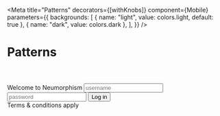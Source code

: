 
<Meta
  title="Patterns"
  decorators={[withKnobs]}
  component={Mobile}
  parameters={{
    backgrounds: [
      { name: "light", value: colors.light, default: true },
      { name: "dark", value: colors.dark },
    ],
  }}
/>

# Patterns

<Preview>
  <Story name="Login">
    <Mobile>
      <Header></Header>
      <Body>
        <Heading>Welcome to Neumorphism</Heading>
        <LoginBox>
          <Input id="username" placeholder="username" icon="user"></Input>
          <Input
            id="password"
            placeholder="password"
            icon="key"
            type="password"
          ></Input>
        </LoginBox>
        <Button>Log in</Button>
      </Body>
      <Footer>
        <Text inset>Terms & conditions apply</Text>
      </Footer>
    </Mobile>
  </Story>
</Preview>

<Preview>
  <Story name="Options">
    <Mobile>
      <Header>
        <Nav>
          <Icon name="back" size="small"></Icon>
          <Menu></Menu>
        </Nav>
      </Header>
      <Slider size="large" />
      <Slider vertical />
      <Slider size="small" />
      <Checkbox />
      <Toggle variant="light" checked="true"></Toggle>
    </Mobile>
  </Story>
</Preview>

